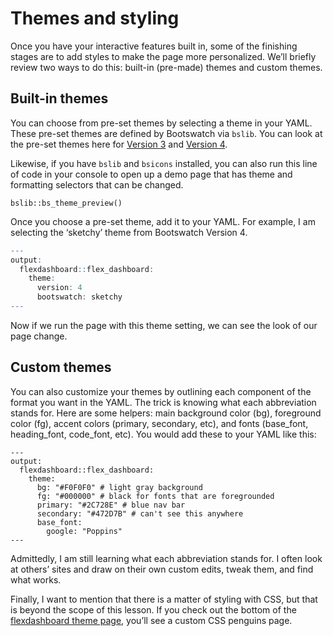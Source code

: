 # Themes and styling 

Once you have your interactive features built in, some of the finishing stages are to add styles to make the page more personalized. We'll briefly review two ways to do this: built-in (pre-made) themes and custom themes. 

## Built-in themes 

You can choose from pre-set themes by selecting a theme in your YAML. These pre-set themes are defined by Bootswatch via `bslib`. You can look at the pre-set themes here for [Version 3](https://bootswatch.com/3/) and [Version 4](https://bootswatch.com/). 

Likewise, if you have `bslib` and `bsicons` installed, you can also run this line of code in your console to open up a demo page that has theme and formatting selectors that can be changed.

```
bslib::bs_theme_preview()
```

Once you choose a pre-set theme, add it to your YAML. For example, I am selecting the 'sketchy' theme from Bootswatch Version 4. 

```r
---
output:
  flexdashboard::flex_dashboard:
    theme: 
      version: 4
      bootswatch: sketchy
---
```

Now if we run the page with this theme setting, we can see the look of our page change. 

## Custom themes 

You can also customize your themes by outlining each component of the format you want in the YAML. The trick is knowing what each abbreviation stands for. Here are some helpers: main background color (bg), foreground color (fg), accent colors (primary, secondary, etc), and fonts (base_font, heading_font, code_font, etc). You would add these to your YAML like this:

```
---
output:
  flexdashboard::flex_dashboard:
    theme: 
      bg: "#F0F0F0" # light gray background
      fg: "#000000" # black for fonts that are foregrounded
      primary: "#2C728E" # blue nav bar
      secondary: "#472D7B" # can't see this anywhere
      base_font:
        google: "Poppins"
---
```
Admittedly, I am still learning what each abbreviation stands for. I often look at others' sites and draw on their own custom edits, tweak them, and find what works. 

Finally, I want to mention that there is a matter of styling with CSS, but that is beyond the scope of this lesson. If you check out the bottom of the [flexdashboard theme page](https://rstudio.github.io/flexdashboard/articles/theme.html), you'll see a custom CSS penguins page. 
